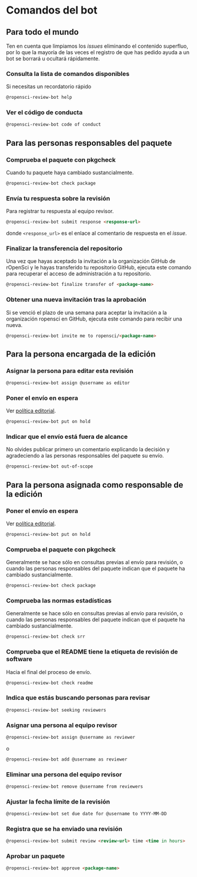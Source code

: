 # Comandos del bot

## Para todo el mundo {.unnumbered}

Ten en cuenta que limpiamos los *issues* eliminando el contenido superfluo, por lo que la mayoría de las veces el registro de que has pedido ayuda a un bot se borrará u ocultará rápidamente.

### Consulta la lista de comandos disponibles {.unnumbered}

Si necesitas un recordatorio rápido

```markdown
@ropensci-review-bot help
```

### Ver el código de conducta {.unnumbered}

```markdown
@ropensci-review-bot code of conduct
```

## Para las personas responsables del paquete {.unnumbered}

### Comprueba el paquete con pkgcheck {.unnumbered}

Cuando tu paquete haya cambiado sustancialmente.

```markdown
@ropensci-review-bot check package
```

### Envía tu respuesta sobre la revisión {.unnumbered}

Para registrar tu respuesta al equipo revisor.

```markdown
@ropensci-review-bot submit response <response-url>
```

donde `<response_url>` es el enlace al comentario de respuesta en el *issue*.

### Finalizar la transferencia del repositorio {.unnumbered}

Una vez que hayas aceptado la invitación a la organización GitHub de rOpenSci y le hayas transferido tu repositorio GitHub, ejecuta este comando para recuperar el acceso de administración a tu repositorio.

```markdown
@ropensci-review-bot finalize transfer of <package-name>
```

### Obtener una nueva invitación tras la aprobación {.unnumbered}

Si se venció el plazo de una semana para aceptar la invitación a la organización ropensci en GitHub, ejecuta este comando para recibir una nueva.

```markdown
@ropensci-review-bot invite me to ropensci/<package-name>
```

## Para la persona encargada de la edición {.unnumbered}

### Asignar la persona para editar esta revisión {.unnumbered}

```markdown
@ropensci-review-bot assign @username as editor
```

### Poner el envío en espera {.unnumbered}

Ver [política editorial](#policiesreviewprocess).

```markdown
@ropensci-review-bot put on hold
```

### Indicar que el envío está fuera de alcance {.unnumbered}

No olvides publicar primero un comentario explicando la decisión y agradeciendo a las personas responsables del paquete su envío.

```markdown
@ropensci-review-bot out-of-scope
```

## Para la persona asignada como responsable de la edición {.unnumbered}

### Poner el envío en espera {.unnumbered}

Ver [política editorial](#policiesreviewprocess).

```markdown
@ropensci-review-bot put on hold
```

### Comprueba el paquete con pkgcheck {.unnumbered}

Generalmente se hace sólo en consultas previas al envío para revisión, o cuando las personas responsables del paquete indican que el paquete ha cambiado sustancialmente.

```markdown
@ropensci-review-bot check package
```

### Comprueba las normas estadísticas {.unnumbered}

Generalmente se hace sólo en consultas previas al envío para revisión, o cuando las personas responsables del paquete indican que el paquete ha cambiado sustancialmente.

```markdown
@ropensci-review-bot check srr
```

### Comprueba que el README tiene la etiqueta de revisión de software {.unnumbered}

Hacia el final del proceso de envío.

```markdown
@ropensci-review-bot check readme
```

### Indica que estás buscando personas para revisar {.unnumbered}

```markdown
@ropensci-review-bot seeking reviewers
```

### Asignar una persona al equipo revisor {.unnumbered}

```markdown
@ropensci-review-bot assign @username as reviewer
```

o

```markdown
@ropensci-review-bot add @username as reviewer
```

### Eliminar una persona del equipo revisor {.unnumbered}

```markdown
@ropensci-review-bot remove @username from reviewers
```

### Ajustar la fecha límite de la revisión {.unnumbered}

```markdown
@ropensci-review-bot set due date for @username to YYYY-MM-DD
```

### Registra que se ha enviado una revisión {.unnumbered}

```markdown
@ropensci-review-bot submit review <review-url> time <time in hours>
```

### Aprobar un paquete {.unnumbered}

```markdown
@ropensci-review-bot approve <package-name>
```


